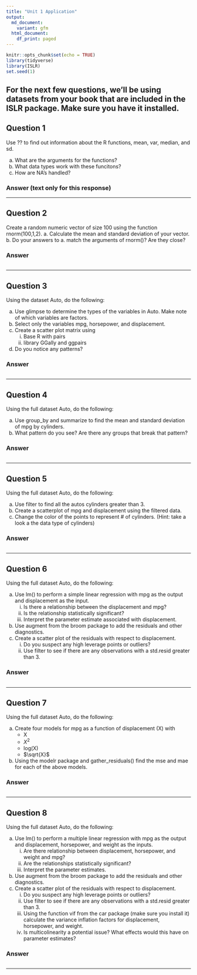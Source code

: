 ```yaml
---
title: "Unit 1 Application"
output:
  md_document:
    variant: gfm
  html_document:
    df_print: paged
---
```


```r
knitr::opts_chunk$set(echo = TRUE)
library(tidyverse)
library(ISLR)
set.seed(1)
```

## For the next few questions, we'll be using datasets from your book that are included in the ISLR package. Make sure you have it installed.


## Question 1

Use ?? to find out information about the R functions, mean, var, median, and sd.

a. What are the arguments for the functions?
b. What data types work with these funcitons?
c. How are NA's handled?


### Answer (text only for this response)



*************************************

## Question 2

Create a random numeric vector of size 100 using the function rnorm(100,1,2).
a. Calculate the mean and standard deviation of your vector.
b. Do your answers to a. match the arguments of rnorm()? Are they close?


### Answer

```r

```




*************************************



## Question 3

Using the dataset Auto, do the following:

a. Use glimpse to determine the types of the variables in Auto. Make note of which variables are factors.
b. Select only the variables mpg, horsepower, and displacement.
c. Create a scatter plot matrix using
   i. Base R with pairs
   ii. library GGally and ggpairs
d. Do you notice any patterns?


### Answer

```r

```




*************************************


## Question 4

Using the full dataset Auto, do the following:

a. Use group_by and summarize to find the mean and standard deviation of mpg by cylinders.
b. What pattern do you see? Are there any groups that break that pattern?


### Answer

```r

```




*************************************


## Question 5

Using the full dataset Auto, do the following:

a. Use filter to find all the autos cylinders greater than 3.
b. Create a scatterplot of mpg and displacement using the filtered data.
c. Change the color of the points to represent # of cylinders. (Hint: take a look a the data type of cylinders)


### Answer

```r

```




*************************************



## Question 6

Using the full dataset Auto, do the following:

  a) Use lm() to perform a simple linear regression with mpg as the output and displacement as the input.
     i. Is there a relationship between the displacement and mpg?
     ii. Is the relationship statistically significant?
     iii. Interpret the parameter estimate associated with displacement.
  b) Use augment from the broom package to add the residuals and other diagnostics.
  c) Create a scatter plot of the residuals with respect to displacement.
     i. Do you suspect any high leverage points or outliers?
     ii. Use filter to see if there are any observations with a std.resid greater than 3.



### Answer

```r

```




*************************************


## Question 7


Using the full dataset Auto, do the following:

a. Create four models for mpg as a function of displacement (X) with
   + X
   + $X^2$
   + log(X)
   + $\sqrt{X}$
b. Using the modelr package and gather_residuals() find the mse and mae for each of the above models.

### Answer

```r

```




*************************************


## Question 8

Using the full dataset Auto, do the following:

a. Use lm() to perform a multiple linear regression with mpg as the output and displacement, horsepower, and weight as the inputs.
   i. Are there relationship between displacement, horsepower, and weight and mpg?
   ii. Are the relationships statistically significant?
   iii. Interpret the parameter estimates.
b. Use augment from the broom package to add the residuals and other diagnostics.
c. Create a scatter plot of the residuals with respect to displacement.
   i. Do you suspect any high leverage points or outliers?
   ii. Use filter to see if there are any observations with a std.resid greater than 3.
   iii. Using the function vif from the car package (make sure you install it) calculate the variance inflation factors for displacement, horsepower, and weight.
   iv. Is multicolinearity a potential issue? What effects would this have on parameter estimates?




### Answer

```r

```




*************************************


